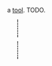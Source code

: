 {{FixTitle}}
a [[Items#tools|tool]]. TODO.

{{Item|<nowiki>%</nowiki>}}
<div style="border-left:2px dotted black; margin:10px 23px; height:40px;"></div>
{{Desc
|active camouflage
|when laying to rest, the user becomes very difficult to see, only visible within a range of 5 kilometers.
|takes 35 cycles to craft
|weighs 5 units
|internal name (for bot developers): camo
|crafting recipe: (unlocks at [[level 15]].)
{{CraftingRecipe
|1|circuit board
|5|wire
|20|cloth
}}
}}
<div style="border-left:2px dotted black; margin:10px 23px; height:40px;"></div>
{{Equip
|when equipped:
|the areas concealed by the suit become invisible when worn. while your head and hands still stick out when standing, you are very difficult to see when asleep, only visible up to 5km away.
}}
